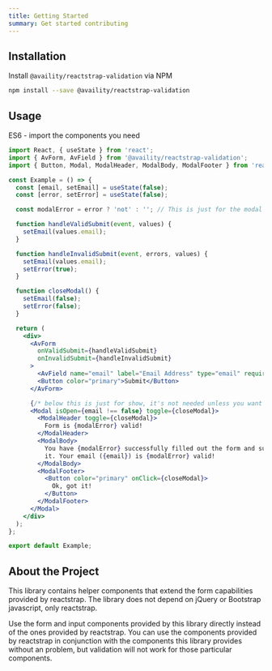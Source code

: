 ```yaml
---
title: Getting Started
summary: Get started contributing
---
```


## Installation

Install `@availity/reactstrap-validation` via NPM

```bash
npm install --save @availity/reactstrap-validation
```

## Usage

ES6 - import the components you need


<Container>
  <AvInput type="text" name="hello"  label="Hello" />
</Container>

```jsx
import React, { useState } from 'react';
import { AvForm, AvField } from '@availity/reactstrap-validation';
import { Button, Modal, ModalHeader, ModalBody, ModalFooter } from 'reactstrap';

const Example = () => {
  const [email, setEmail] = useState(false);
  const [error, setError] = useState(false);

  const modalError = error ? 'not' : ''; // This is just for the modal

  function handleValidSubmit(event, values) {
    setEmail(values.email);
  }

  function handleInvalidSubmit(event, errors, values) {
    setEmail(values.email);
    setError(true);
  }

  function closeModal() {
    setEmail(false);
    setError(false);
  }

  return (
    <div>
      <AvForm
        onValidSubmit={handleValidSubmit}
        onInvalidSubmit={handleInvalidSubmit}
      >
        <AvField name="email" label="Email Address" type="email" required />
        <Button color="primary">Submit</Button>
      </AvForm>

      {/* below this is just for show, it's not needed unless you want a modal upon form submission */}
      <Modal isOpen={email !== false} toggle={closeModal}>
        <ModalHeader toggle={closeModal}>
          Form is {modalError} valid!
        </ModalHeader>
        <ModalBody>
          You have {modalError} successfully filled out the form and submitted
          it. Your email ({email}) is {modalError} valid!
        </ModalBody>
        <ModalFooter>
          <Button color="primary" onClick={closeModal}>
            Ok, got it!
          </Button>
        </ModalFooter>
      </Modal>
    </div>
  );
};

export default Example;
```

## About the Project

This library contains helper components that extend the form capabilities provided by reactstrap. The library does not depend on jQuery or Bootstrap javascript, only reactstrap.

Use the form and input components provided by this library directly instead of the ones provided by reactstrap. You can use the components provided by reactstrap in conjunction with the components this library provides without an problem, but validation will not work for those particular components.
